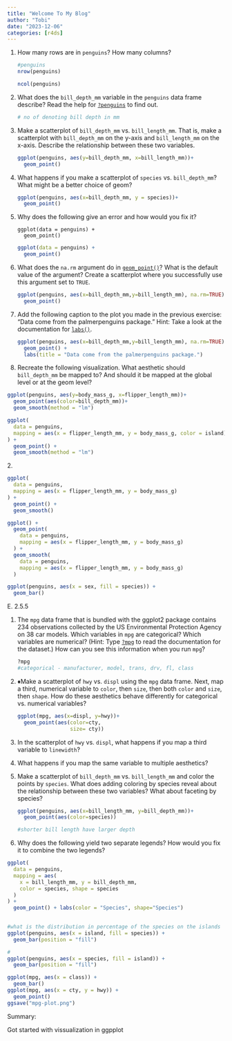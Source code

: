 ```yaml
---
title: "Welcome To My Blog"
author: "Tobi"
date: "2023-12-06"
categories: [r4ds]
---
```


1.  How many rows are in `penguins`? How many columns?

    ```r
    #penguins
    nrow(penguins)

    ncol(penguins)

    ```

2.  What does the `bill_depth_mm` variable in the `penguins` data frame describe? Read the help for [`?penguins`](https://allisonhorst.github.io/palmerpenguins/reference/penguins.html) to find out.

    ```r
    # no of denoting bill depth in mm
    ```

3.  Make a scatterplot of `bill_depth_mm` vs. `bill_length_mm`. That is, make a scatterplot with `bill_depth_mm` on the y-axis and `bill_length_mm` on the x-axis. Describe the relationship between these two variables.

    ```r
    ggplot(penguins, aes(y=bill_depth_mm, x=bill_length_mm))+
      geom_point()

    ```

4.  What happens if you make a scatterplot of `species` vs. `bill_depth_mm`? What might be a better choice of geom?

    ```r
    ggplot(penguins, aes(x=bill_depth_mm, y = species))+
      geom_point()

    ```

5.  Why does the following give an error and how would you fix it?

        ggplot(data = penguins) + 
          geom_point()

    ```r
    ggplot(data = penguins) + 
      geom_point()
    ```

6.  What does the `na.rm` argument do in [`geom_point()`](https://ggplot2.tidyverse.org/reference/geom_point.html)? What is the default value of the argument? Create a scatterplot where you successfully use this argument set to `TRUE`.

    ```r
    ggplot(penguins, aes(x=bill_depth_mm,y=bill_length_mm), na.rm=TRUE)+
      geom_point()
    ```

7.  Add the following caption to the plot you made in the previous exercise: "Data come from the palmerpenguins package." Hint: Take a look at the documentation for [`labs()`](https://ggplot2.tidyverse.org/reference/labs.html).

    ```r

    ggplot(penguins, aes(x=bill_depth_mm,y=bill_length_mm), na.rm=TRUE)+
      geom_point() +
      labs(title = "Data come from the palmerpenguins package.")
    ```

8.  Recreate the following visualization. What aesthetic should `bill_depth_mm` be mapped to? And should it be mapped at the global level or at the geom level?

```r
ggplot(penguins, aes(y=body_mass_g, x=flipper_length_mm))+
  geom_point(aes(color=bill_depth_mm))+
  geom_smooth(method = "lm")

```

```r
ggplot(
  data = penguins,
  mapping = aes(x = flipper_length_mm, y = body_mass_g, color = island)
) +
  geom_point() +
  geom_smooth(method = "lm")
```

2\.

```r
ggplot(
  data = penguins,
  mapping = aes(x = flipper_length_mm, y = body_mass_g)
) +
  geom_point() +
  geom_smooth()


```

```r
ggplot() +
  geom_point(
    data = penguins,
    mapping = aes(x = flipper_length_mm, y = body_mass_g)
  ) +
  geom_smooth(
    data = penguins,
    mapping = aes(x = flipper_length_mm, y = body_mass_g)
  )
```

```r
ggplot(penguins, aes(x = sex, fill = species)) +
  geom_bar()
```

E. 2.5.5

1.  The `mpg` data frame that is bundled with the ggplot2 package contains 234 observations collected by the US Environmental Protection Agency on 38 car models. Which variables in `mpg` are categorical? Which variables are numerical? (Hint: Type [`?mpg`](https://ggplot2.tidyverse.org/reference/mpg.html) to read the documentation for the dataset.) How can you see this information when you run `mpg`?

    ```r
    ?mpg
    #categorical - manufacturer, model, trans, drv, fl, class

    ```

2.  ♦Make a scatterplot of `hwy` vs. `displ` using the `mpg` data frame. Next, map a third, numerical variable to `color`, then `size`, then both `color` and `size`, then `shape`. How do these aesthetics behave differently for categorical vs. numerical variables?

    ```r
    ggplot(mpg, aes(x=displ, y=hwy))+
      geom_point(aes(color=cty,
                     size= cty))
    ```

3.  In the scatterplot of `hwy` vs. `displ`, what happens if you map a third variable to `linewidth`?

4.  What happens if you map the same variable to multiple aesthetics?

5.  Make a scatterplot of `bill_depth_mm` vs. `bill_length_mm` and color the points by `species`. What does adding coloring by species reveal about the relationship between these two variables? What about faceting by species?

    ```r
    ggplot(penguins, aes(x=bill_length_mm, y=bill_depth_mm))+
      geom_point(aes(color=species))

    #shorter bill length have larger depth
    ```

6.  Why does the following yield two separate legends? How would you fix it to combine the two legends?

```r
ggplot(
  data = penguins,
  mapping = aes(
    x = bill_length_mm, y = bill_depth_mm, 
    color = species, shape = species
  ) 
) +
  geom_point() + labs(color = "Species", shape="Species")
  
```

```r

#what is the distribution in percentage of the species on the islands
ggplot(penguins, aes(x = island, fill = species)) +
  geom_bar(position = "fill")

#
ggplot(penguins, aes(x = species, fill = island)) +
  geom_bar(position = "fill")
```

```r
ggplot(mpg, aes(x = class)) +
  geom_bar()
ggplot(mpg, aes(x = cty, y = hwy)) +
  geom_point()
ggsave("mpg-plot.png")
```

Summary:

Got started with vissualization in ggpplot
